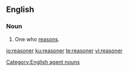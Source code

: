 ==English==

===Noun===
{{en-noun}}

#One who [[reason]]s.

[[Category:English agent nouns]]

[[io:reasoner]]
[[ku:reasoner]]
[[te:reasoner]]
[[vi:reasoner]]